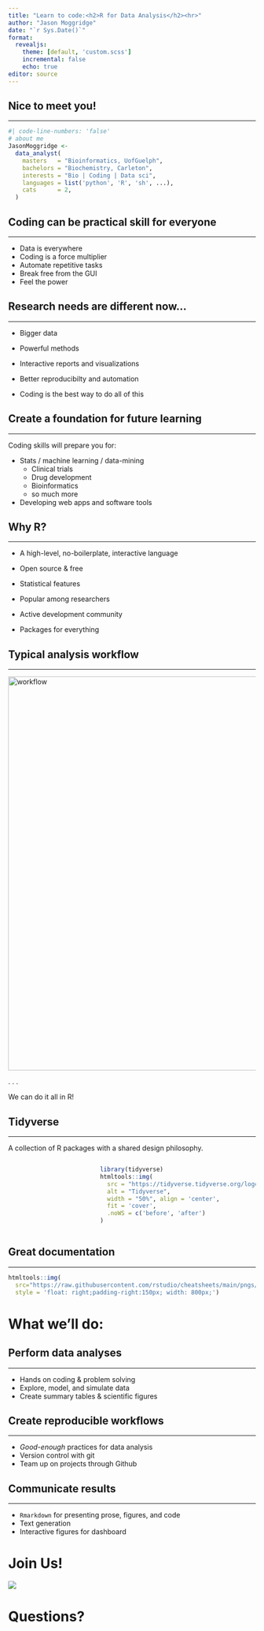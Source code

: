 ```yaml
---
title: "Learn to code:<h2>R for Data Analysis</h2><hr>️"
author: "Jason Moggridge"
date: "`r Sys.Date()`"
format: 
  revealjs:
    theme: [default, 'custom.scss']
    incremental: false 
    echo: true
editor: source
---
```


## Nice to meet you!

<hr>

```r
#| code-line-numbers: 'false'
# about me
JasonMoggridge <- 
  data_analyst(
    masters   = "Bioinformatics, UofGuelph",
    bachelors = "Biochemistry, Carleton",
    interests = "Bio | Coding | Data sci",
    languages = list('python', 'R', 'sh', ...),
    cats      = 2,
  )
```

## Coding can be practical skill for everyone

<hr>

::: incremental
-   Data is everywhere
-   Coding is a force multiplier
-   Automate repetitive tasks
-   Break free from the GUI
-   Feel the power
:::

## Research needs are different now...

<hr>

::: incremental
-   Bigger data

-   Powerful methods

-   Interactive reports and visualizations

-   Better reproducibilty and automation

-   Coding is the best way to do all of this
:::

## Create a foundation for future learning

<hr>

Coding skills will prepare you for:

::: incremental
-   Stats / machine learning / data-mining
    -   Clinical trials
    -   Drug development
    -   Bioinformatics
    -   so much more
-   Developing web apps and software tools
:::

## Why R?

<hr>

::: incremental
-   A high-level, no-boilerplate, interactive language

-   Open source & free

-   Statistical features

-   Popular among researchers

-   Active development community

-   Packages for everything
:::

## Typical analysis workflow

<hr>

![](https://d33wubrfki0l68.cloudfront.net/795c039ba2520455d833b4034befc8cf360a70ba/558a5/diagrams/data-science-explore.png){alt="workflow" fig-align="center" width="800"}

. . .

We can do it all in R! <br>

## Tidyverse

<hr>

A collection of R packages with a shared design philosophy.

::: {#tidyverse .columns}
::: {.column width="30%"}
:::

::: {.column width="60%"}
```r
library(tidyverse)
htmltools::img(
  src = "https://tidyverse.tidyverse.org/logo.png",
  alt = "Tidyverse",
  width = "50%", align = 'center',
  fit = 'cover', 
  .noWS = c('before', 'after')
)

```
:::
:::

## Great documentation

<hr>

::: center
```r
htmltools::img(
  src="https://raw.githubusercontent.com/rstudio/cheatsheets/main/pngs/data-transformation.png", 
  style = 'float: right;padding-right:150px; width: 800px;')
```
:::

# What we'll do:

## Perform data analyses

<hr>

::: incremental
-   Hands on coding & problem solving
-   Explore, model, and simulate data
-   Create summary tables & scientific figures
:::

## Create reproducible workflows

<hr>

::: incremental
-   *Good-enough* practices for data analysis
-   Version control with git
-   Team up on projects through Github
:::

## Communicate results

<hr>

::: incremental
-   `Rmarkdown` for presenting prose, figures, and code
-   Text generation
-   Interactive figures for dashboard
:::

# Join Us!

![](images/friends.png)

# Questions?
